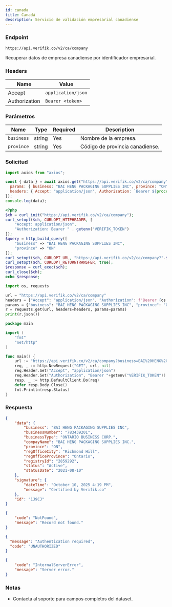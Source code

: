 ```yaml
---
id: canada
title: Canadá
description: Servicio de validación empresarial canadiense
---
```

 

### Endpoint

```
https://api.verifik.co/v2/ca/company
```

Recuperar datos de empresa canadiense por identificador empresarial.

### Headers

| Name | Value |
| --- | --- |
| Accept | `application/json` |
| Authorization | `Bearer <token>` |

### Parámetros

| Name | Type | Required | Description |
| --- | --- | --- | --- |
| `business` | string | Yes | Nombre de la empresa. |
| `province` | string | Yes | Código de provincia canadiense. |

### Solicitud

<Tabs>
  <TabItem value="node" label="Node.js">

```javascript
import axios from "axios";

const { data } = await axios.get("https://api.verifik.co/v2/ca/company", {
  params: { business: "BAI HENG PACKAGING SUPPLIES INC", province: "ON" },
  headers: { Accept: "application/json", Authorization: `Bearer ${process.env.VERIFIK_TOKEN}` },
});
console.log(data);
```

  </TabItem>
  <TabItem value="php" label="PHP">

```php
<?php
$ch = curl_init("https://api.verifik.co/v2/ca/company");
curl_setopt($ch, CURLOPT_HTTPHEADER, [
    "Accept: application/json",
    "Authorization: Bearer " . getenv("VERIFIK_TOKEN")
]);
$query = http_build_query([
    "business" => "BAI HENG PACKAGING SUPPLIES INC",
    "province" => "ON"
]);
curl_setopt($ch, CURLOPT_URL, "https://api.verifik.co/v2/ca/company?".$query);
curl_setopt($ch, CURLOPT_RETURNTRANSFER, true);
$response = curl_exec($ch);
curl_close($ch);
echo $response;
```

  </TabItem>
  <TabItem value="python" label="Python">

```python
import os, requests

url = "https://api.verifik.co/v2/ca/company"
headers = {"Accept": "application/json", "Authorization": f"Bearer {os.getenv('VERIFIK_TOKEN')}"}
params = {"business": "BAI HENG PACKAGING SUPPLIES INC", "province": "ON"}
r = requests.get(url, headers=headers, params=params)
print(r.json())
```

  </TabItem>
  <TabItem value="go" label="Go">

```go
package main

import (
    "fmt"
    "net/http"
)

func main() {
    url := "https://api.verifik.co/v2/ca/company?business=BAI%20HENG%20PACKAGING%20SUPPLIES%20INC&province=ON"
    req, _ := http.NewRequest("GET", url, nil)
    req.Header.Set("Accept", "application/json")
    req.Header.Set("Authorization", "Bearer "+getenv("VERIFIK_TOKEN"))
    resp, _ := http.DefaultClient.Do(req)
    defer resp.Body.Close()
    fmt.Println(resp.Status)
}
```

  </TabItem>
</Tabs>

### Respuesta

<Tabs>
  <TabItem value="200" label="200">

```json
{
    "data": {
        "business": "BAI HENG PACKAGING SUPPLIES INC",
        "businessNumber": "783439201",
        "businessType": "ONTARIO BUSINESS CORP.",
        "compayName": "BAI HENG PACKAGING SUPPLIES INC.",
        "province": "ON",
        "regOfficeCity": "Richmond Hill",
        "regOfficeProvince": "Ontario",
        "registryId": "2859292",
        "status": "Active",
        "statusDate": "2021-08-10"
    },
    "signature": {
        "dateTime": "October 10, 2025 4:19 PM",
        "message": "Certified by Verifik.co"
    },
    "id": "1J9CJ"
}
```

  </TabItem>
  <TabItem value="404" label="404">

```json
{
    "code": "NotFound",
    "message": "Record not found."
}
```

  </TabItem>
  <TabItem value="401" label="401">

```json
{
  "message": "Authentication required",
  "code": "UNAUTHORIZED"
}
```

  </TabItem>
  <TabItem value="500" label="500">

```json
{
    "code": "InternalServerError",
    "message": "Server error."
}
```

  </TabItem>
</Tabs>

### Notas

- Contacta al soporte para campos completos del dataset.
